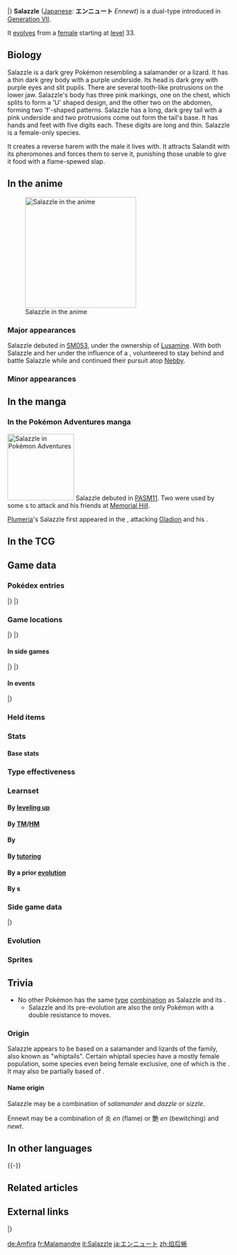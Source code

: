 {{PokémonPrevNext/Head|type=Poison|type2=Fire}}
{{PokémonPrevNext/Pokémon|type=Poison|prevnum=757|prev=Salandit|nextnum=759|next=Stufful}}
|}
{{Pokémon Infobox
|name=Salazzle
|jname=エンニュート
|tmname=Ennewt
|jtranslit=Ennyūto
|ndex=758
|type1=Poison
|type2=Fire
|category=Toxic Lizard
|height-ftin=3'11"
|height-m=1.2
|weight-lbs=48.9
|weight-kg=22.2
|adex=162
|abilitylayout=2
|ability1=Corrosion
|abilityd=Oblivious
|egggroupn=2
|egggroup1=Monster
|egggroup2=Dragon
|eggcycles=20
|evtotal=2
|evsp=2
|expyield=168
|lv100exp=1,000,000
|gendercode=254
|color=Black
|catchrate=45
|body=08
|pokefordex=salazzle
|generation=7
|friendship=70
}}
'''Salazzle''' ([[List of Japanese Pokémon names|Japanese]]: '''エンニュート''' ''Ennewt'') is a dual-type {{2t|Poison|Fire}} {{OBP|Pokémon|species}} introduced in [[Generation VII]].

It [[Evolution|evolves]] from a [[Gender|female]] {{p|Salandit}} starting at [[level]] 33.

==Biology==
Salazzle is a dark grey Pokémon resembling a salamander or a lizard. It has a thin dark grey body with a purple underside. Its head is dark grey with purple eyes and slit pupils. There are several tooth-like protrusions on the lower jaw. Salazzle's body has three pink markings, one on the chest, which splits to form a 'U' shaped design, and the other two on the abdomen, forming two 'f'-shaped patterns. Salazzle has a long, dark grey tail with a pink underside and two protrusions come out form the tail's base. It has hands and feet with five digits each. These digits are long and thin. Salazzle is a female-only species. 

It creates a reverse harem with the male {{p|Salandit}} it lives with. It attracts Salandit with its pheromones and forces them to serve it, punishing those unable to give it food with a flame-spewed slap.

==In the anime==
[[File:Lusamine Salazzle.png|thumb|left|250px|Salazzle in the anime]]
===Major appearances===
Salazzle debuted in [[SM053]], under the ownership of [[Lusamine]]. With both Salazzle and her {{pkmn|Trainer}} under the influence of a {{p|Nihilego}}, {{an|Kiawe}} volunteered to stay behind and battle Salazzle while {{Ash}} and {{ashfr|the others}} continued their pursuit atop [[Nebby]].

===Minor appearances===
{{clear}}

==In the manga==
===In the Pokémon Adventures manga===
[[File:Team Skull Salazzle Adventures.png|thumb|150px|right|Salazzle in [[Pokémon Adventures]]]]
Salazzle debuted in [[PASM11]]. Two were used by some {{tc|Team Skull Grunt}}s to attack {{adv|Sun}} and his friends at [[Memorial Hill]].

[[Plumeria]]'s Salazzle first appeared in the {{chap|Sun & Moon}}, attacking [[Gladion]] and his {{p|Type: Null}}.

==In the TCG==
{{main|Salazzle (TCG)}}

==Game data==
===Pokédex entries===
{{Dex/Header|type=Poison|type2=Fire}}
{{Dex/NA|gen=VII}}
{{Dex/Gen|gen=VII}}
{{Dex/Entry1|v=Sun|entry=For some reason, only females have been found. It creates a reverse harem of male Salandit that it lives with.}}
{{Dex/Entry1|v=Moon|entry=Filled with pheromones, its poisonous gas can be diluted to use in the production of luscious perfumes.}}
{{Dex/Entry1|v=Ultra Sun|entry=Salazzle lives deep in caves and forces the Salandit it has attracted with its pheromones to serve it.}}
{{Dex/Entry1|v=Ultra Moon|entry=It punishes Salandit that couldn't bring it food with a fierce slap of its flame-spewing palm.}}
|}
|}
{{Dex/Footer}}

===Game locations===
{{Availability/Header|type=Poison|type2=Fire}}
{{Availability/NA|gen=VII}}
{{Availability/Gen|gen=VII}}
{{Availability/Entry2|v=Sun|v2=Moon|area=[[Evolution|Evolve]] {{p|Salandit}}{{female}}}}
{{Availability/Entry1|v=Ultra Sun|area=[[Wela Volcano Park]], [[Lush Jungle]] ([[SOS Battle]])}}
{{Availability/Entry1|v=Ultra Moon|area=[[Wela Volcano Park]], [[Lush Jungle]] ([[SOS Battle]])<br/>[[List of in-game event Pokémon in Generation VII|Received]] from [[Samson Oak]] at [[Heahea Beach]]{{tt|*|Requires 50 Totem Stickers}} ([[Totem Pokémon|Totem]]-sized)}}
|}
|}
{{Availability/Footer}}

====In side games====
{{Availability/Header|type=Poison|type2=Fire}}
{{Availability/Cross}}
{{Availability/Entry1|1|v=Shuffle|color={{beauty color}}|area=Event: ''{{DL|Special Stages|High-Speed Challenge|Salazzle Appears}}''}}
|}
|}
{{Availability/Footer}}

====In events====
{{eventAvail/h|Region|type=Poison|type2=Fire}}
{{eventAvail|{{gameabbrev7|SM}}|Clovis Salazzle|American region|Online|50|August 14 to December 4, 2017|link=List of American region serial code event Pokémon distributions in Generation VII#Clovis Salazzle}}
{{eventAvail|{{gameabbrev7|SM}}|Clovis Salazzle|PAL region|Online|50|August 18 to December 4, 2017|link=List of PAL region serial code event Pokémon distributions in Generation VII#Clovis Salazzle}}
|}

===Held items===
{{HeldItems
|type=Poison|type2=Fire
|usum1=Smoke Ball|usum1type=None|usum1rar=5
|event1=Focus Sash|event1type=None|event1rar=100
}}

===Stats===
====Base stats====
{{Stats
|type=Poison
|type2=Fire
|HP=68
|Attack=64
|Defense=60
|SpAtk=111
|SpDef=60
|Speed=117}}

===Type effectiveness===
{{TypeEffectiveness
|type1=Poison
|type2=Fire
|Normal=100
|Fighting=50
|Flying=100
|Poison=50
|Ground=400
|Rock=200
|Bug=25
|Ghost=100
|Steel=50
|Fire=50
|Water=200
|Grass=25
|Electric=100
|Psychic=200
|Ice=50
|Dragon=100
|Dark=100
|Fairy=25}}

===Learnset===
====By [[Level|leveling up]]====
{{learnlist/levelh/7|Salazzle|Poison|Fire|7}}
{{learnlist/level7|1|Captivate|Normal|Status|—|100|20}}
{{learnlist/level7|1|Disable|Normal|Status|—|100|20}}
{{learnlist/level7|1|Encore|Normal|Status|—|100|5}}
{{learnlist/level7|1|Torment|Dark|Status|—|100|15}}
{{learnlist/level7|1|Swagger|Normal|Status|—|85|15}}
{{learnlist/level7|1|Pound|Normal|Physical|40|100|35}}
{{learnlist/level7|1|Poison Gas|Poison|Status|—|90|40}}
{{learnlist/level7|1|Ember|Fire|Special|40|100|25||'''}}
{{learnlist/level7|1|Sweet Scent|Normal|Status|—|100|20}}
{{learnlist/level7|{{tt|Evo.|Learned upon evolving}}|Captivate|Normal|Status|—|100|20}}
{{learnlist/level7|5|Ember|Fire|Special|40|100|25||'''}}
{{learnlist/level7|8|Sweet Scent|Normal|Status|—|100|20}}
{{learnlist/level7|13|Dragon Rage|Dragon|Special|—|100|10}}
{{learnlist/level7|16|Smog|Poison|Special|30|70|20||'''}}
{{learnlist/level7|21|Double Slap|Normal|Physical|15|85|10}}
{{learnlist/level7|24|Flame Burst|Fire|Special|70|100|15||'''}}
{{learnlist/level7|29|Toxic|Poison|Status|—|90|10}}
{{learnlist/level7|32|Nasty Plot|Dark|Status|—|—|20}}
{{learnlist/level7|39|Venoshock|Poison|Special|65|100|10||'''}}
{{learnlist/level7|44|Flamethrower|Fire|Special|90|100|15||'''}}
{{learnlist/level7|51|Venom Drench|Poison|Status|—|100|20}}
{{learnlist/level7|56|Dragon Pulse|Dragon|Special|85|100|10}}
{{learnlist/levelf/7|Salazzle|Poison|Fire|7}}

====By [[TM]]/[[HM]]====
{{learnlist/tmh/7|Salazzle|Poison|Fire|7}}
{{learnlist/tm7|TM02|Dragon Claw|Dragon|Physical|80|100|15}}
{{learnlist/tm7|TM06|Toxic|Poison|Status|—|90|10}}
{{learnlist/tm7|TM09|Venoshock|Poison|Special|65|100|10||'''}}
{{learnlist/tm7|TM10|Hidden Power|Normal|Special|60|100|15}}
{{learnlist/tm7|TM12|Taunt|Dark|Status|—|100|20}}
{{learnlist/tm7|TM17|Protect|Normal|Status|—|—|10}}
{{learnlist/tm7|TM21|Frustration|Normal|Physical|—|100|20}}
{{learnlist/tm7|TM27|Return|Normal|Physical|—|100|20}}
{{learnlist/tm7|TM28|Leech Life|Bug|Physical|80|100|10}}
{{learnlist/tm7|TM32|Double Team|Normal|Status|—|—|15}}
{{learnlist/tm7|TM34|Sludge Wave|Poison|Special|95|100|10||'''}}
{{learnlist/tm7|TM35|Flamethrower|Fire|Special|90|100|15||'''}}
{{learnlist/tm7|TM36|Sludge Bomb|Poison|Special|90|100|10||'''}}
{{learnlist/tm7|TM38|Fire Blast|Fire|Special|110|85|5||'''}}
{{learnlist/tm7|TM41|Torment|Dark|Status|—|100|15}}
{{learnlist/tm7|TM42|Facade|Normal|Physical|70|100|20}}
{{learnlist/tm7|TM43|Flame Charge|Fire|Physical|50|100|20||'''}}
{{learnlist/tm7|TM44|Rest|Psychic|Status|—|—|10}}
{{learnlist/tm7|TM45|Attract|Normal|Status|—|100|15}}
{{learnlist/tm7|TM46|Thief|Dark|Physical|60|100|25}}
{{learnlist/tm7|TM48|Round|Normal|Special|60|100|15}}
{{learnlist/tm7|TM50|Overheat|Fire|Special|130|90|5||'''}}
{{learnlist/tm7|TM56|Fling|Dark|Physical|—|100|10}}
{{learnlist/tm7|TM61|Will-O-Wisp|Fire|Status|—|85|15}}
{{learnlist/tm7|TM62|Acrobatics|Flying|Physical|55|100|15}}
{{learnlist/tm7|TM65|Shadow Claw|Ghost|Physical|70|100|15}}
{{learnlist/tm7|TM66|Payback|Dark|Physical|50|100|10}}
{{learnlist/tm7|TM82|Dragon Tail|Dragon|Physical|60|90|10}}
{{learnlist/tm7|TM84|Poison Jab|Poison|Physical|80|100|20||'''}}
{{learnlist/tm7|TM87|Swagger|Normal|Status|—|85|15}}
{{learnlist/tm7|TM88|Sleep Talk|Normal|Status|—|—|10}}
{{learnlist/tm7|TM90|Substitute|Normal|Status|—|—|10}}
{{learnlist/tm7|TM100|Confide|Normal|Status|—|—|20}}
{{learnlist/tmf/7|Salazzle|Poison|Fire|7}}

====By {{pkmn|breeding}}====
{{learnlist/breedh/7|Salazzle|Poison|Fire|7}}
{{learnlist/breed7|{{MSP|023|Ekans}}{{MSP|024|Arbok}}{{MSP|336|Seviper}}|Belch|Poison|Special|120|90|10||'''}}
{{learnlist/breed7|{{MSP|007|Squirtle}}{{MSP|559|Scraggy}}|Fake Out|Normal|Physical|40|100|10|*|}}
{{learnlist/breed7|{{MSP|108|Lickitung}}{{MSP|463|Lickilicky}}|Knock Off|Dark|Physical|65|100|20}}
{{learnlist/breed7|{{MSP|443|Gible}}{{MSP|444|Gabite}}{{MSP|445|Garchomp}}{{MSP|559|Scraggy}}{{MSP|560|Scrafty}}|Sand Attack|Ground|Status|—|100|15}}
{{learnlist/breed7|{{MSP|023|Ekans}}{{MSP|621|Druddigon}}|Snatch|Dark|Status|—|—|10|*|}}
{{learnlist/breedf/7|Salazzle|Poison|Fire|7}}

====By [[Move Tutor|tutoring]]====
{{learnlist/tutorh/7|Salazzle|Poison|Fire|7}}
{{learnlist/tutor7|Covet|Normal|Physical|60|100|25|||no|yes}}
{{learnlist/tutor7|Dragon Pulse|Dragon|Special|85|100|10|||no|yes}}
{{learnlist/tutor7|Foul Play|Dark|Physical|95|100|15|||no|yes}}
{{learnlist/tutor7|Gunk Shot|Poison|Physical|120|80|5||'''|no|yes}}
{{learnlist/tutor7|Heat Wave|Fire|Special|95|90|10||'''|no|yes}}
{{learnlist/tutor7|Helping Hand|Normal|Status|—|—|20|||no|yes}}
{{learnlist/tutor7|Iron Tail|Steel|Physical|100|75|15|||no|yes}}
{{learnlist/tutor7|Knock Off|Dark|Physical|65|100|20|||no|yes}}
{{learnlist/tutor7|Laser Focus|Normal|Status|—|—|30|||no|yes}}
{{learnlist/tutor7|Snatch|Dark|Status|—|—|10|||no|yes}}
{{learnlist/tutor7|Snore|Normal|Special|50|100|15|||no|yes}}
{{learnlist/tutorf/7|Salazzle|Poison|Fire|7}}

====By a prior [[evolution]]====
{{learnlist/prevoh/7|Salazzle|Poison|Fire|7}}
{{learnlist/prevo7|757|Salandit|||||Scratch|Normal|Physical|40|100|35}}
{{learnlist/prevof/7|Salazzle|Poison|Fire|7}}

====By {{pkmn2|event}}s====
{{learnlist/eventh/7|Salazzle|Poison|Fire|7}}
{{learnlist/event7|[[#In events|Clovis Salazzle]]|Fake Out|Normal|Physical|40|100|10}}
{{learnlist/eventf/7|Salazzle|Poison|Fire|7}}

===Side game data===
{{Spindata/Head|type=Poison|type2=Fire}}
{{Spindata/Shuffle|col=6|type=Poison|ndex=758|num=724
|min=60
|max=125
|raisemaxlevel=15
|skill=Poison
|skilldesc=Leaves the foe poisoned.
|swapper=Shot Out
}}
|}

===Evolution===
{{Evobox-2
|type1=Poison
|type2=Fire
|pictype=art
|no1=757
|name1=Salandit
|type1-1=Poison
|type2-1=Fire
|evo1={{bag|Rare Candy}}<br>{{color2|000|Level|Level 33}}<br>(female)
|no2=758
|name2=Salazzle
|type1-2=Poison
|type2-2=Fire}}

===Sprites===
{{Spritebox/Header|type=Poison|type2=Fire}}
{{Spritebox/NA|gen=VII}}
{{Spritebox/7|ndex=758}}
{{Spritebox/Footer|758|Salazzle}}

==Trivia==
* No other Pokémon has the same [[type]] [[List of Pokémon with unique type combinations|combination]] as Salazzle and its {{p|Salandit|pre-evolution}}.
** Salazzle and its pre-evolution are also the only {{type|Poison}} Pokémon with a double resistance to {{type|Fairy}} moves.

===Origin===
Salazzle appears to be based on a salamander and lizards of the {{wp|Teiidae}} family, also known as "whiptails". Certain whiptail species have a mostly female population, some species even being female exclusive, one of which is the {{wp|New Mexico whiptail}}. It may also be partially based of {{wp|fire belly newts}}.
====Name origin====
Salazzle may be a combination of ''salamander''<!--please DO NOT add salacious--> and ''dazzle'' or ''sizzle''.

Ennewt may be a combination of 炎 ''en'' (flame) or 艶 ''en'' (bewitching) and ''newt''.

==In other languages==
{{Other languages|type=Poison|type2=Fire
|ja=エンニュート ''Ennewt''|jameaning=From {{tt|炎 ''en''|flame}} or {{tt|艶 ''en''|bewitching}} and ''newt''
|fr=Malamandre|frmeaning=From ''{{tt|mal|bad}}'' and ''{{tt|salamandre|salamander}}''
|es=Salazzle|esmeaning=Same as English name
|de=Amfira|demeaning=From ''{{tt|Amphibie|amphibian}}'' and ''fire''
|it=Salazzle|itmeaning=Same as English name
|ko=염뉴트 ''Yeomnyuteu''|komeaning=From {{tt|염 (炎) ''yeom''|flame}} or {{tt|염 (艷) ''yeom''|bewitching}} and ''newt''
|zh_cmn=焰后蜥 ''Yànhòuxī''|zh_cmnmeaning=From {{tt|焰 ''yàn''|flame}}, {{tt|艷后 ''yànhòu''|bewitching queen}}, and {{tt|火蜥蜴 ''huǒxīyì''|salamander}}
|zh_yue=焰后蜥 ''Yihmhauhsīk''|zh_yuemeaning=From {{tt|焰 ''yihm''|flame}}, {{tt|艷后 ''yihmhau''|bewitching queen}}, and {{tt|火蜥蜴 ''fósīkyihk''|salamander}}
|ru=Салаззл ''Salazzl''|rumeaning=Transcription of English name
}}
{{-}}

==Related articles==
<!--
==Notes==
<references/>-->

==External links==
{{PokémonPrevNext/Head|type=Poison|type2=Fire}}
{{PokémonPrevNext/Pokémon|type=Poison|prevnum=757|prev=Salandit|nextnum=759|next=Stufful}}
|}
{{Project Pokédex notice}}

[[de:Amfira]]
[[fr:Malamandre]]
[[it:Salazzle]]
[[ja:エンニュート]]
[[zh:焰后蜥]]